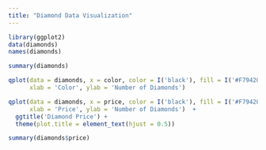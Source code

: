 ```yaml
---
title: "Diamond Data Visualization"
---
```

```r

library(ggplot2)
data(diamonds)
names(diamonds)
```

```r
summary(diamonds)
```

```r
qplot(data = diamonds, x = color, color = I('black'), fill = I('#F79420'),
      xlab = 'Color', ylab = 'Number of Diamonds')
```
```r
qplot(data = diamonds, x = price, color = I('black'), fill = I('#F79420'), 
      xlab = 'Price', ylab = 'Number of Diamonds')  +
  ggtitle('Diamond Price') + 
  theme(plot.title = element_text(hjust = 0.5))
```
```r
summary(diamonds$price)
```

